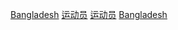 {{Commons_category}}

[[Category:各国运动员|Bangladesh]]
[[Category:各職業孟加拉國人|运动员]]
[[Category:孟加拉國體育|运动员]]
[[Category:亚洲运动员|Bangladesh]]